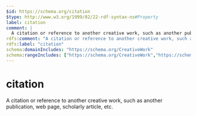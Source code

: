 ```yaml
---
$id: https://schema.org/citation
$type: http://www.w3.org/1999/02/22-rdf-syntax-ns#Property
label: citation
comment: |
  A citation or reference to another creative work, such as another publication, web page, scholarly article, etc.
rdfs:comment: "A citation or reference to another creative work, such as another publication, web page, scholarly article, etc."
rdfs:label: "citation"
schema:domainIncludes: "https://schema.org/CreativeWork"
schema:rangeIncludes: ["https://schema.org/CreativeWork","https://schema.org/Text"]
---
```


# citation

A citation or reference to another creative work, such as another publication, web page, scholarly article, etc.

